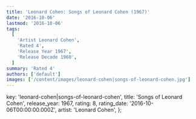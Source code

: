 ```yaml
---
title: 'Leonard Cohen: Songs of Leonard Cohen (1967)'
date: '2016-10-06'
lastmod: '2016-10-06'
tags:
  [
    'Artist Leonard Cohen',
    'Rated 4',
    'Release Year 1967',
    'Release Decade 1960',
  ]
summary: 'Rated 4'
authors: ['default']
images: ['/content/images/leonard-cohen|songs-of-leonard-cohen.jpg']
---
```


  key: 'leonard-cohen|songs-of-leonard-cohen',
  title: 'Songs of Leonard Cohen',
  release_year: 1967,
  rating: 8,
  rating_date: '2016-10-06T00:00:00.000Z',
  artist: 'Leonard Cohen',
};

<MusicRating data={data} />
